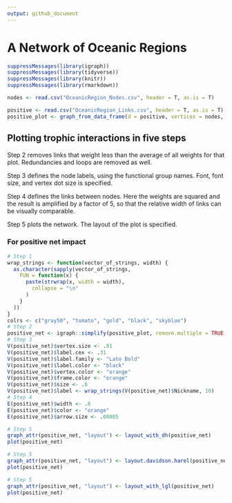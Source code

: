 ```yaml
---
output: github_document
---
```


# A Network of Oceanic Regions

```r
suppressMessages(library(igraph))
suppressMessages(library(tidyverse))
suppressMessages(library(knitr))
suppressMessages(library(rmarkdown))
```

```r
nodes <- read.csv("OceanicRegion_Nodes.csv", header = T, as.is = T)
```

```r
positive <- read.csv("OceanicRegion_Links.csv", header = T, as.is = T)
positive_plot <- graph_from_data_frame(d = positive, vertices = nodes, directed = T)
```

## Plotting trophic interactions in five steps

Step 2 removes links that weight less than the average of all weights for that plot. Redundancies and loops are removed as well.

Step 3 defines the node labels, using the functional group names. Font, font size, and vertex dot size is specified.

Step 4 defines the links between nodes. Here the weights are squared and the result is amplified by a factor of 5, so that the relative width of links can be visually comparable.

Step 5 plots the network. The layout of the plot is specified.

### For positive net impact

```r
# Step 1
wrap_strings <- function(vector_of_strings, width) {
  as.character(sapply(vector_of_strings,
    FUN = function(x) {
      paste(strwrap(x, width = width),
        collapse = "\n"
      )
    }
  ))
}
colrs <- c("gray50", "tomato", "gold", "black", "skyblue")
# Step 2
positive_net <- igraph::simplify(positive_plot, remove.multiple = TRUE, remove.loops = TRUE, edge.attr.comb = igraph_opt("edge.attr.comb"))
# Step 3
V(positive_net)$vertex.size <- .01
V(positive_net)$label.cex <- .31
V(positive_net)$label.family <- "Lato Bold"
V(positive_net)$label.color <- "black"
V(positive_net)$vertex.color <- "orange"
V(positive_net)$frame.color <- "orange"
V(positive_net)$size <- .6
V(positive_net)$label <- wrap_strings(V(positive_net)$Nickname, 10)
# Step 4
E(positive_net)$width <- .6
E(positive_net)$color <- "orange"
E(positive_net)$arrow.size <- .00005
```

```r
# Step 5
graph_attr(positive_net, "layout") <- layout_with_dh(positive_net)
plot(positive_net)
```

```r
# Step 5
graph_attr(positive_net, "layout") <- layout.davidson.harel(positive_net)
plot(positive_net)
```

```r
# Step 5
graph_attr(positive_net, "layout") <- layout_with_lgl(positive_net)
plot(positive_net)
```



